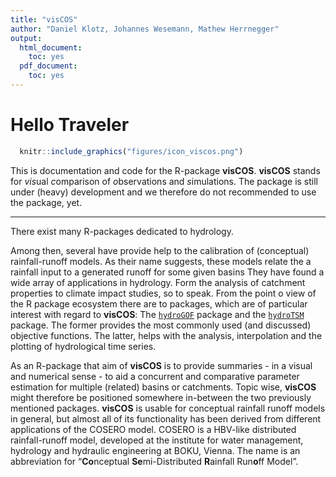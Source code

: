 ```yaml
---
title: "visCOS"
author: "Daniel Klotz, Johannes Wesemann, Mathew Herrnegger"
output:
  html_document:
    toc: yes
  pdf_document:
    toc: yes
---
```


# Hello Traveler {-}

```r
  knitr::include_graphics("figures/icon_viscos.png")
```

This is documentation and code for the R-package **visCOS**. **visCOS** stands
for  *vis*ual *c*omparison of *o*bservations and *s*imulations. The package is
still under (heavy) development and we therefore do not recommended to use the package, yet.

---

There exist many R-packages dedicated to hydrology.

Among then, several have provide help to the calibration of (conceptual)
rainfall-runoff models. As their name suggests, these models relate the a
rainfall input to a generated runoff for some given basins They have found
a wide array of applications in hydrology. Form the analysis of catchment
properties to climate impact studies, so to speak. From the point o view of the
R package ecosystem there are to packages, which are of particular interest with
regard to **visCOS**:
The [`hydroGOF`](https://CRAN.R-project.org/package=hydroGOF) package and the
[`hydroTSM`](https://CRAN.R-project.org/package=hydroTSM) package. The former
provides the most commonly used (and discussed) objective functions. The
latter, helps with the analysis, interpolation and the plotting of hydrological
time series.

As an R-package that aim of **visCOS** is to provide summaries - in a visual
and numerical sense - to aid a concurrent and comparative parameter estimation
for multiple (related) basins or catchments. Topic wise, **visCOS** might
therefore be positioned somewhere in-between the two previously mentioned
packages. **visCOS** is usable for conceptual rainfall runoff models
in general, but almost all of its functionality has been derived from different
applications of the COSERO model. COSERO is a HBV-like distributed
rainfall-runoff model, developed at the institute for water management,
hydrology and hydraulic engineering at BOKU, Vienna. The name is an abbreviation
for "**Co**nceptual **Se**mi-Distributed **R**ainfall Run**o**ff Model".
